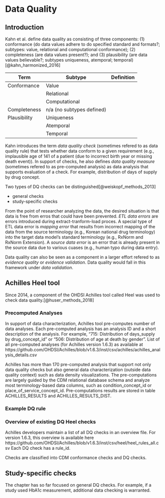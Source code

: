 # Data Quality {#DataQuality}

## Introduction

Kahn et al. define data quality as consisting of three components: (1) conformance (do data values adhere to do specified standard and formats?; subtypes: value, relational and computational conformance);  (2) completeness (are data values present?); and (3) plausibility (are data values believable?; subtypes uniqueness, atemporal; temporal) [@kahn_harmonized_2016]

| Term         | Subtype                   | Definition |
|--------------|---------------------------|------------|
| Conformance  | Value                     |            |
|              | Relational                |            |
|              | Computational             |            |
| Completeness | n/a (no subtypes defined) |            |
| Plausibility | Uniqueness                |            |
|              | Atemporal                 |            |
|              | Temporal                  |            |

Kahn introduces the term *data quality check* (sometimes refered to as data quality rule) that tests whether data conform to a given requirement (e.g., implausible age of 141 of a patient (due to incorrect birth year or missing death event)). In support of checks, he also defines *data quality measure* (sometimes refered to as pre-computed analysis) as data analysis that  supports evaluation of a check. For example, distribution of days of supply by drug concept. 

Two types of DQ checks can be distinguished[@weiskopf_methods_2013]

* general checks
* study-specific checks

From the point of researcher analyzing the data, the desired situation is that data is free from erros that could have been prevented. *ETL data errors* are errors introduced during extract-tranform-load proces. A special type of ETL data error is *mapping error* that results from incorrect mapping of the data from the source terminology (e.g., Korean national drug terminology) into the target data model's standard terminology (e.g., RxNorm and RxNorm Extension).  A *source data error* is an error that is already present in the source data due to various cuases (e.g., human typo during data entry).

Data quality can also be seen as a component in a larger effort refered to as *evidence quality* or *evidence validation*. Data quality would fall in this framework under *data validation*.

## Achilles Heel tool

Since 2014, a component of the OHDSI Achilles tool called Heel was used to check data quality.[@huser_methods_2018]

### Precomputed Analyses

In support of data characterization, Achilles tool pre-computes number of data analyses. Each pre-computed analysis has an analysis ID and a short description of the analysis. For example, “715: Distribution of days_supply by drug_concept_id” or “506: Distribution of age at death by gender”. List of all pre-computed analyses (for Achilles version 1.6.3) as available at https://github.com/OHDSI/Achilles/blob/v1.6.3/inst/csv/achilles/achilles_analysis_details.csv 

Achilles has more than 170 pre-computed analysis that support not only data quality checks but also general data characterization (outside data quality context) such as data density visualizations. The pre-computations are largely guided by the CDM relational database schema and analyze most terminology-based data columns, such as condition_concept_id or place_of_service_concept_id. Pre-computations results are stored in table ACHILLES_RESULTS and ACHILLES_RESULTS_DIST.

### Example DQ rule



### Overview of existing DQ Heel checks

Achilles developers maintain a list of all DQ checks in an overview file. For version 1.6.3, this overview is available here https://github.com/OHDSI/Achilles/blob/v1.6.3/inst/csv/heel/heel_rules_all.csv Each DQ check has a rule_id.

Checks are classified into CDM conformance checks and DQ checks.


## Study-specific checks

The chapter has so far focused on general DQ checks. For example, if a study used HbA1c measurement, additional data checking is warranted.




